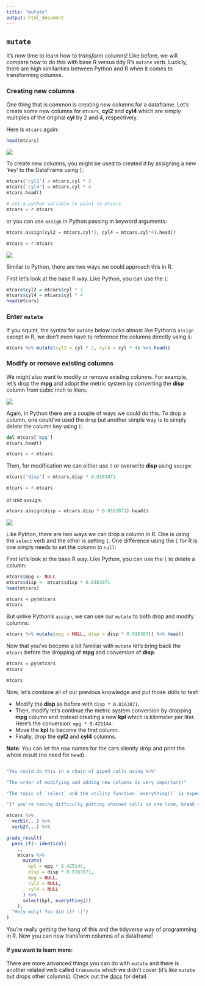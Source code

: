 ```yaml
---
title: "mutate"
output: html_document
---
```


## `mutate`

It's now time to learn how to *transform* columns! Like before, we will compare how to do this with base R versus tidy R's `mutate` verb. Luckily, there are high similarities between Python and R when it comes to transforming columns.

### Creating new columns

One thing that is common is creating new columns for a dataframe. Let's create some new columns for `mtcars`, **cyl2** and **cyl4** which are simply multiples of the original **cyl** by 2 and 4, respectively.

Here is `mtcars` again:

```r
head(mtcars)
```

<img src="../images/python_logo.png" class="language-icon">

To create new columns, you might be used to created it by assigning a new 'key' to the DataFrame using `[`:

```python
mtcars['cyl2'] = mtcars.cyl * 2
mtcars['cyl4'] = mtcars.cyl * 4
mtcars.head()
```

```python
# set a python variable to point to mtcars
mtcars = r.mtcars
```

or you can use `assign` in Python passing in keyword arguments:

```python
mtcars.assign(cyl2 = mtcars.cyl*2, cyl4 = mtcars.cyl*4).head()
```

```python
mtcars = r.mtcars
```

<img src="../images/r_logo.png" class="language-icon">

Similar to Python, there are two ways we could approach this in R.

First let's look at the base R way. Like Python, you can use the `[`:

```r
mtcars$cyl2 = mtcars$cyl * 2
mtcars$cyl4 = mtcars$cyl * 4
head(mtcars)
```

### Enter `mutate`

If you squint, the syntax for `mutate` below looks almost like Python's `assign` except in R, we don't even have to reference the columns directly using `$`:

```r
mtcars %>% mutate(cyl2 = cyl * 2, cyl4 = cyl * 4) %>% head()
```

### Modify or remove existing columns

We might also want to modify or remove existing columns. For example, let's drop the **mpg** and adopt the metric system by converting the **disp** column from cubic inch to liters.

<img src="../images/python_logo.png" class="language-icon">

Again, in Python there are a couple of ways we could do this. To drop a column, one could've used the `drop` but another simple way is to simply delete the column key using `[`:

```python
del mtcars['mpg']
mtcars.head()
```

```python
mtcars = r.mtcars
```

Then, for modification we can either use `[` or overwrite **disp** using `assign`:

```python
mtcars['disp'] = mtcars.disp * 0.0163871
```

```python
mtcars = r.mtcars
```

or use `assign`:

```python
mtcars.assign(disp = mtcars.disp * 0.0163871).head()
```

<img src="../images/r_logo.png" class="language-icon">

Like Python, there are two ways we can drop a column in R. One is using the `select` verb and the other is setting `[`. One difference using the `[` for R is one simply needs to set the column to `null`:

First let's look at the base R way. Like Python, you can use the `[` to delete a column:

```r
mtcars$mpg <- NULL
mtcars$disp <- mtcars$disp * 0.0163871
head(mtcars)
```

```r
mtcars = py$mtcars
mtcars
```

But unlike Python's `assign`, we can use our `mutate` to both drop and modify columns:

```r
mtcars %>% mutate(mpg = NULL, disp = disp * 0.0163871) %>% head()
```

Now that you've become a bit familiar with `mutate` let's bring back the `mtcars` before the dropping of **mpg** and conversion of **disp**:

```r
mtcars = py$mtcars
mtcars
```

```r
mtcars
```

Now, let's combine all of our previous knowledge and put those skills to test!

- Modify the **disp** as before with `disp * 0.0163871`.
- Then, modify let's continue the metric system conversion by dropping **mpg** column and instead creating a new **kpl** which is kilometer per liter. Here's the conversion: `mpg * 0.425144`.
- Move the **kpl** to become the first column.
- Finally, drop the **cyl2** and **cyl4** columns.

**Note**: You can let the row names for the cars silently drop and print the whole result (no need for `head`).

```r

```

```r
"You could do this in a chain of piped calls using %>%"
```

```r
"The order of modifying and adding new columns is very important!"
```

```r
"The topic of `select` and the utility function `everything()` is especially handy in this situation."
```

```r
"If you're having difficulty putting chained calls in one line, break up by placing each verb in a new line and indenting them like so:"

mtcars %>%
  verb1(...) %>%
  verb2(...) %>%
```

```r
grade_result(
  pass_if(~ identical(
    .,
    mtcars %>%
      mutate(
        kpl = mpg * 0.425144,
        disp = disp * 0.0163871,
        mpg = NULL,
        cyl2 = NULL,
        cyl4 = NULL
      ) %>%
      select(kpl, everything())
    ),
  "Holy moly! You did it! :)")
)
```

You're really getting the hang of this and the tidyverse way of programming in R. Now you can now transform columns of a dataframe!

#### If you want to learn more:

There are more advanced things you can do with `mutate` and there is another related verb called `transmute` which we didn't cover (it's like `mutate` but drops other columns). Check out the [docs](https://dplyr.tidyverse.org/reference/mutate.html) for detail.

